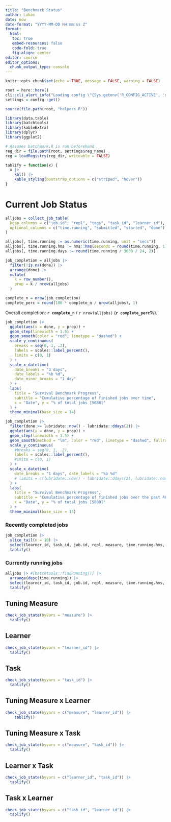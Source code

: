 ```yaml
---
title: "Benchmark Status"
author: Lukas
date: now
date-format: "YYYY-MM-DD HH:mm:ss Z"
format: 
  html:
   toc: true
   embed-resources: false
   code-fold: true
   fig-align: center
editor: source
editor_options: 
  chunk_output_type: console
---
```


```r
knitr::opts_chunk$set(echo = TRUE, message = FALSE, warning = FALSE)

root = here::here()
cli::cli_alert_info("Loading config \"{Sys.getenv('R_CONFIG_ACTIVE', 'default')}\"")
settings = config::get()

source(file.path(root, "helpers.R"))

library(data.table)
library(batchtools)
library(kableExtra)
library(dplyr)
library(ggplot2)

# Assumes batchmark.R is run beforehand
reg_dir = file.path(root, settings$reg_name)
reg = loadRegistry(reg_dir, writeable = FALSE)

tablify = function(x) {
  x |>
    kbl() |>
    kable_styling(bootstrap_options = c("striped", "hover"))
}
```

# Current Job Status

```r
alljobs = collect_job_table(
  keep_columns = c("job.id", "repl", "tags", "task_id", "learner_id"),
  optional_columns = c("time.running", "submitted", "started", "done")
)

alljobs[, time.running := as.numeric(time.running, unit = "secs")]
alljobs[, time.running.hms := hms::hms(seconds = round(time.running, 1))]
alljobs[, time.running.days := round(time.running / 3600 / 24, 2)]

job_completion = alljobs |>
  filter(!is.na(done)) |>
  arrange(done) |>
  mutate(
    k = row_number(),
    prop = k / nrow(alljobs)
  )

complete_n = nrow(job_completion)
complete_perc = round(100 * complete_n / nrow(alljobs), 1)
```

Overall completion: **`r complete_n`** / `r nrow(alljobs)` (**`r complete_perc`%**).

```r
job_completion |>
  ggplot(aes(x = done, y = prop)) +
  geom_step(linewidth = 1.5) +
  geom_smooth(color = "red", linetype = "dashed") +
  scale_y_continuous(
    breaks = seq(0, 1, .2),
    labels = scales::label_percent(), 
    limits = c(0, 1)
  ) +
  scale_x_datetime(
    date_breaks = "3 days", 
    date_labels = "%b %d",
    date_minor_breaks = "1 day"
  ) +
  labs(
    title = "Survival Benchmark Progress",
    subtitle = "Cumulative percentage of finished jobs over time",
    x = "Date", y = "% of total jobs [5088]"
  ) +
  theme_minimal(base_size = 14)

job_completion |>
  filter(done >= lubridate::now() - lubridate::ddays(2)) |>
  ggplot(aes(x = done, y = prop)) +
  geom_step(linewidth = 1.5) +
  geom_smooth(method = "lm", color = "red", linetype = "dashed", fullrange = TRUE) +
  scale_y_continuous(
    #breaks = seq(0, 1, .2),
    labels = scales::label_percent(), 
    #imits = c(0, 1)
  ) +
  scale_x_datetime(
    date_breaks = "1 days", date_labels = "%b %d"
    # limits = c(lubridate::now() - lubridate::ddays(2), lubridate::now() + lubridate::ddays(1))
  ) +
  labs(
    title = "Survival Benchmark Progress",
    subtitle = "Cumulative percentage of finished jobs over the past 48 hours",
    x = "Date", y = "% of total jobs [5088]"
  ) +
  theme_minimal(base_size = 14)
```

### Recently completed jobs

```r
job_completion |>
  slice_tail(n = 10) |>
  select(learner_id, task_id, job.id, repl, measure, time.running.hms, time.running.days) |>
  tablify()
```

### Currently running jobs

```r
alljobs |> #[batchtools::findRunning()] |>
  arrange(desc(time.running)) |>
  select(learner_id, task_id, job.id, repl, measure, time.running.hms, time.running.days) |>
  tablify()
```

## Tuning Measure

```r
check_job_state(byvars = "measure") |>
  tablify()

```

## Learner

```r
check_job_state(byvars = "learner_id") |>
  tablify()
```

## Task

```r
check_job_state(byvars = "task_id") |>
  tablify()
```

## Tuning Measure x Learner

```r
check_job_state(byvars = c("measure", "learner_id")) |>
    tablify()
```

## Tuning Measure x Task

```r
check_job_state(byvars = c("measure", "task_id")) |>
  tablify()
```

## Learner x Task

```r
check_job_state(byvars = c("learner_id", "task_id")) |>
  tablify()
```

## Task x Learner

```r
check_job_state(byvars = c("task_id", "learner_id")) |>
  tablify()
```

